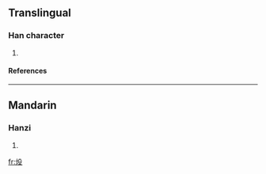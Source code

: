 ==Translingual==
===Han character===
{{Han char|rn=86|rad=火|as=04|sn=8|four=|canj=火竹弓水 (FHNE)}}
# {{defn|Han|sort=火04}}
====References====
{{Han ref|kx=0667.040|dkj=18901|dj=1076.130|hdz=32193.010|uh=7088|ud=28808}}

----
==Mandarin==
===Hanzi===
{{cmn-hanzi|pin=[[yì]] ([[yi4]])|wg=i<sup>4</sup>}}
# {{defn|Mandarin}}

[[fr:炈]]